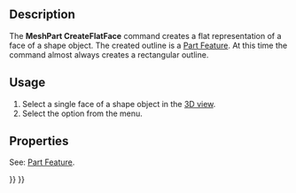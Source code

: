 <languages/>

{{Docnav
|[[MeshPart_CreateFlatMesh|CreateFlatMesh]]
|
|[[Mesh_Workbench|Mesh]]
|IconL=MeshPart_CreateFlatMesh.svg
|IconR=
|IconC=Workbench_Mesh.svg
}}

{{GuiCommand
|Name=MeshPart CreateFlatFace
|MenuLocation=Meshes → Unwrap face
|Workbenches=[[Mesh_Workbench|Mesh]]
|Version=0.19
|SeeAlso=[[MeshPart_CreateFlatMesh|MeshPart CreateFlatMesh]]
}}

==Description==

The '''MeshPart CreateFlatFace''' command creates a flat representation of a face of a shape object. The created outline is a [[Part_Feature|Part Feature]]. At this time the command almost always creates a rectangular outline.

==Usage==

# Select a single face of a shape object in the [[3D_view|3D view]].
# Select the {{MenuCommand|Meshes → [[Image:MeshPart_CreateFlatFace.svg|16px]] Unwrap face}} option from the menu.

==Properties==

See: [[Part_Feature|Part Feature]].


{{Docnav
|[[MeshPart_CreateFlatMesh|CreateFlatMesh]]
|
|[[Mesh_Workbench|Mesh]]
|IconL=MeshPart_CreateFlatMesh.svg
|IconR=
|IconC=Workbench_Mesh.svg
}}

{{Mesh Tools navi{{#translation:}}}}
{{Userdocnavi{{#translation:}}}}
